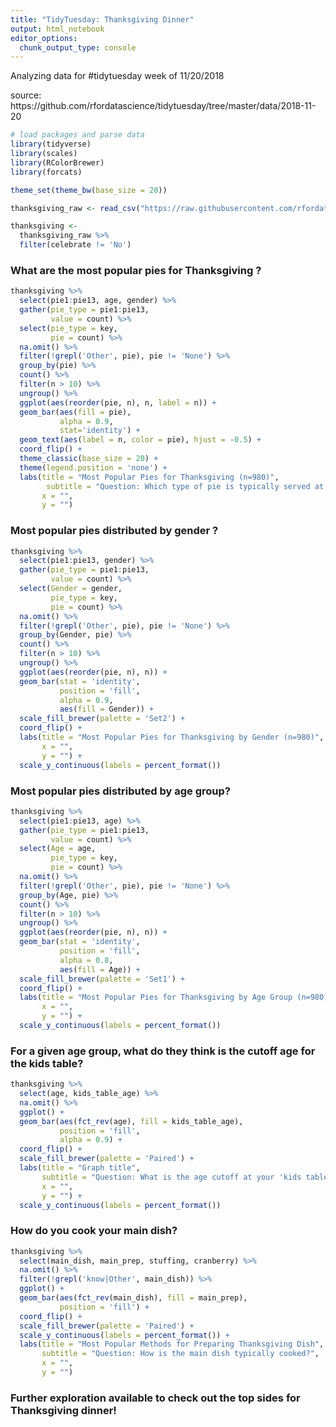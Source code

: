 ```yaml
---
title: "TidyTuesday: Thanksgiving Dinner"
output: html_notebook
editor_options: 
  chunk_output_type: console
---
```


Analyzing data for #tidytuesday week of 11/20/2018

source: https://github.com/rfordatascience/tidytuesday/tree/master/data/2018-11-20

```r
# load packages and parse data
library(tidyverse)
library(scales)
library(RColorBrewer)
library(forcats)

theme_set(theme_bw(base_size = 20))

thanksgiving_raw <- read_csv("https://raw.githubusercontent.com/rfordatascience/tidytuesday/master/data/2018-11-20/thanksgiving_meals.csv")

thanksgiving <- 
  thanksgiving_raw %>%
  filter(celebrate != 'No')
```


### What are the most popular pies for Thanksgiving ?
```r
thanksgiving %>%
  select(pie1:pie13, age, gender) %>%
  gather(pie_type = pie1:pie13, 
         value = count) %>%
  select(pie_type = key, 
         pie = count) %>%
  na.omit() %>%
  filter(!grepl('Other', pie), pie != 'None') %>% 
  group_by(pie) %>%
  count() %>% 
  filter(n > 10) %>%
  ungroup() %>%
  ggplot(aes(reorder(pie, n), n, label = n)) +
  geom_bar(aes(fill = pie),
           alpha = 0.9,
           stat='identity') +
  geom_text(aes(label = n, color = pie), hjust = -0.5) +
  coord_flip() +
  theme_classic(base_size = 20) + 
  theme(legend.position = 'none') +
  labs(title = "Most Popular Pies for Thanksgiving (n=980)",
        subtitle = "Question: Which type of pie is typically served at your Thanksgiving dinner? Please select all that apply",
       x = "",
       y = "")
```

### Most popular pies distributed by gender ?
```r
thanksgiving %>%
  select(pie1:pie13, gender) %>%
  gather(pie_type = pie1:pie13, 
         value = count) %>%
  select(Gender = gender, 
         pie_type = key,
         pie = count) %>%
  na.omit() %>%
  filter(!grepl('Other', pie), pie != 'None') %>% 
  group_by(Gender, pie) %>%
  count() %>%
  filter(n > 10) %>%
  ungroup() %>%
  ggplot(aes(reorder(pie, n), n)) +
  geom_bar(stat = 'identity',
           position = 'fill',
           alpha = 0.9,
           aes(fill = Gender)) + 
  scale_fill_brewer(palette = 'Set2') +
  coord_flip() +
  labs(title = "Most Popular Pies for Thanksgiving by Gender (n=980)",
       x = "", 
       y = "") +
  scale_y_continuous(labels = percent_format()) 
```

### Most popular pies distributed by age group?
```r
thanksgiving %>%
  select(pie1:pie13, age) %>%
  gather(pie_type = pie1:pie13, 
         value = count) %>%
  select(Age = age, 
         pie_type = key,
         pie = count) %>%
  na.omit() %>%
  filter(!grepl('Other', pie), pie != 'None') %>% 
  group_by(Age, pie) %>%
  count() %>%
  filter(n > 10) %>%
  ungroup() %>%
  ggplot(aes(reorder(pie, n), n)) +
  geom_bar(stat = 'identity',
           position = 'fill',
           alpha = 0.8,
           aes(fill = Age)) + 
  scale_fill_brewer(palette = 'Set1') +
  coord_flip() +
  labs(title = "Most Popular Pies for Thanksgiving by Age Group (n=980)",
       x = "",
       y = "") +
  scale_y_continuous(labels = percent_format())
```




### For a given age group, what do they think is the cutoff age for the kids table?
```r
thanksgiving %>%
  select(age, kids_table_age) %>%
  na.omit() %>%
  ggplot() +
  geom_bar(aes(fct_rev(age), fill = kids_table_age), 
           position = 'fill',
           alpha = 0.9) +
  coord_flip() +
  scale_fill_brewer(palette = 'Paired') +
  labs(title = "Graph title",
       subtitle = "Question: What is the age cutoff at your 'kids table' at Thanksgiving?",
       x = "",
       y = "") +
  scale_y_continuous(labels = percent_format())
```

### How do you cook your main dish?
```r
thanksgiving %>%
  select(main_dish, main_prep, stuffing, cranberry) %>%
  na.omit() %>%
  filter(!grepl('know|Other', main_dish)) %>%
  ggplot() + 
  geom_bar(aes(fct_rev(main_dish), fill = main_prep), 
           position = 'fill') + 
  coord_flip() + 
  scale_fill_brewer(palette = 'Paired') +
  scale_y_continuous(labels = percent_format()) +
  labs(title = "Most Popular Methods for Preparing Thanksgiving Dish",
       subtitle = "Question: How is the main dish typically cooked?",
       x = "",
       y = "")
```

### Further exploration available to check out the top sides for Thanksgiving dinner!
```r

```

